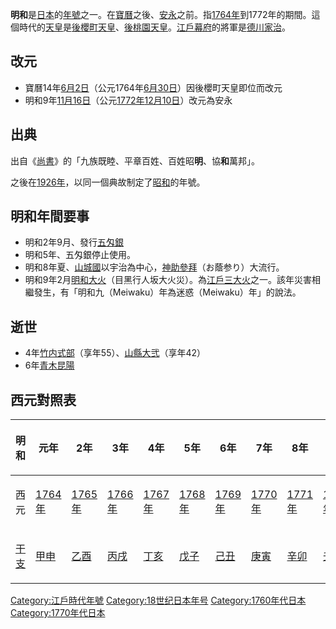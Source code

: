 {{japanese|japanese=明和|kana=めいわ|romaji=Meiwa}}

'''明和'''是[[日本|日本]]的[[年號|年號]]之一。在[[宝历_(桃园天皇)|寶曆]]之後、[[安永_(年号)|安永]]之前。指[[1764年|1764年]]到1772年的期間。這個時代的[[天皇|天皇]]是[[後櫻町天皇|後櫻町天皇]]、[[後桃園天皇|後桃園天皇]]。[[江戶幕府|江戶幕府]]的將軍是[[德川家治|德川家治]]。

== 改元 ==
*寶曆14年[[6月2日_(陰曆)|6月2日]]（公元1764年[[6月30日|6月30日]]）因後櫻町天皇即位而改元
*明和9年[[11月16日_(陰曆)|11月16日]]（公元[[1772年|1772年]][[12月10日|12月10日]]）改元為安永

== 出典 ==
出自《[[書經|尚書]]》的「九族既睦、平章百姓、百姓昭'''明'''、協'''和'''萬邦」。

之後在[[1926年|1926年]]，以同一個典故制定了[[昭和|昭和]]的年號。

== 明和年間要事 ==
*明和2年9月、發行[[五匁銀|五匁銀]]
*明和5年、五匁銀停止使用。
*明和8年夏、[[山城國|山城國]]以宇治為中心，[[神助參拜|神助參拜]]（お蔭参り）大流行。
*明和9年2月[[明和大火|明和大火]]（目黑行人坂大火災）。為[[江戶三大火|江戶三大火]]之一。該年災害相繼發生，有「明和九（Meiwaku）年為迷惑（Meiwaku）年」的說法。

== 逝世 ==
*4年[[竹内式部|竹内式部]]（享年55）、[[山縣大弐|山縣大弐]]（享年42）
*6年[[青木昆陽|青木昆陽]]

== 西元對照表 ==
{| class="wikitable" cellspacing=0 style="text-align:center"
|- style="background-color:#CCCCCC"
!明和!!元年!!2年!!3年!!4年!!5年!!6年!!7年!!8年!!9年
|-
|西元||[[1764年|1764年]]||[[1765年|1765年]]||[[1766年|1766年]]||[[1767年|1767年]]||[[1768年|1768年]]||[[1769年|1769年]]||[[1770年|1770年]]||[[1771年|1771年]]||[[1772年|1772年]]
|-
|[[干支|干支]]||[[甲申|甲申]]||[[乙酉|乙酉]]||[[丙戌|丙戌]]||[[丁亥|丁亥]]||[[戊子|戊子]]||[[己丑|己丑]]||[[庚寅|庚寅]]||[[辛卯|辛卯]]||[[壬辰|壬辰]]
|}

{{年號|[[寶曆_(日本)|寶曆]]|日本年號|[[安永_(年號)|安永]]}}
{{江戶時代年號}}
{{DEFAULTSORT:Meiwa}}

[[Category:江戶時代年號|Category:江戶時代年號]]
[[Category:18世纪日本年号|Category:18世纪日本年号]]
[[Category:1760年代日本|Category:1760年代日本]]
[[Category:1770年代日本|Category:1770年代日本]]